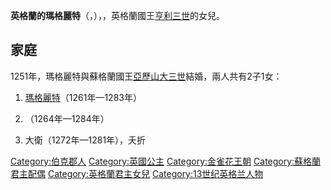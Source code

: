 {{Multiple issues|
{{Expand language|1=en|time=2021-02-22T14:17:47+00:00}}
{{Unreferenced|time=2021-02-22T14:17:47+00:00}}
}}
{{Infobox royalty|consort=yes
| name         = 英格蘭的瑪格麗特
| image        = Marketa skotsko.jpg
| succession   = 蘇格蘭王后
| reign        = 1251年12月26日 — 1275年2月26日
| birth_date   = {{birth date|1240|9|29|df=y}}
| birth_place  = [[溫莎|溫莎]]
| death_date   = {{Death date and age|1275|2|26|1240|9|29|df=y}}
| death_place  = [[庫珀_(蘇格蘭)|庫珀]]
| burial_place = [[鄧弗姆林修道院|鄧弗姆林修道院]]
| house        = [[金雀花王朝|金雀花王朝]]
| father       = [[亨利三世_(英格兰)|英格蘭國王亨利三世]]
| mother       = [[普羅旺斯的埃莉諾|普羅旺斯的埃莉諾]]
}}

'''英格蘭的瑪格麗特'''（{{lang-en|Margaret of England}}，{{bd|1240年|9月29日|1275年|2月26日}}），{{le|蘇格蘭王后|List of Scottish royal consorts}}，英格蘭國王[[亨利三世_(英格兰)|亨利三世]]的女兒。

== 家庭 ==
1251年，瑪格麗特與蘇格蘭國王[[亚历山大三世_(苏格兰)|亞歷山大三世]]結婚，兩人共有2子1女：
# [[蘇格蘭的瑪格麗特_(1261-1283)|瑪格麗特]]（1261年—1283年）
# {{le|蘇格蘭的亞歷山大|Alexander, Prince of Scotland|亞歷山大}}（1264年—1284年）
# 大衛（1272年—1281年），夭折

[[Category:伯克郡人|Category:伯克郡人]]
[[Category:英國公主|Category:英國公主]]
[[Category:金雀花王朝|Category:金雀花王朝]]
[[Category:蘇格蘭君主配偶|Category:蘇格蘭君主配偶]]
[[Category:英格蘭君主女兒|Category:英格蘭君主女兒]]
[[Category:13世纪英格兰人物|Category:13世纪英格兰人物]]